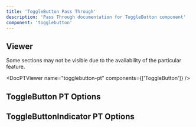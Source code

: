 ```yaml
---
title: 'ToggleButton Pass Through'
description: 'Pass Through documentation for ToggleButton component'
component: 'togglebutton'
---
```


## Viewer

Some sections may not be visible due to the availability of the particular feature.

<DocPTViewer name="togglebutton-pt" components={['ToggleButton']} />

## ToggleButton PT Options

<DocTable name="ToggleButton" category="pt" />

## ToggleButtonIndicator PT Options

<DocTable name="ToggleButtonIndicator" category="pt" />
